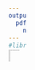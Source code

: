 ```yaml
---
output:
  pdf_document: 
    number_sections: true
---
```

<style type="text/css">

body{ /* Normal  */
      font-size: 1px;
  }
td {  /* Table  */
  font-size: 8px;
}
h1.title {
  font-size: 38px;
  color: DarkRed;
}
h1 { /* Header 1 */
  font-size: 28px;
  color: DarkBlue;
}
h2 { /* Header 2 */
    font-size: 22px;
  color: DarkBlue;
}
h3 { /* Header 3 */
  font-size: 18px;
  font-family: "Times New Roman", Times, serif;
  color: DarkBlue;
}
code.r{ /* Code block */
    font-size: 12px;
}
pre { /* Code block - determines code spacing between lines */
    font-size: 14px;
}
</style>

\begin{titlepage}

\center
\textsc{\LARGE University of Waterloo}\\[5cm]
{ \huge \bfseries STAT 444}\\[4cm]
     \textsc{\Large STAT 444 Spring 2019}\\[3cm]
     
\emph{Group 91:}\\[0.5cm]
Gengyao \textsc{Yuan}(20613017)\\[0.5cm]
Haohan  \textsc{Li}(20610397)


\end{titlepage}

\tableofcontents

\newpage
```r
#library())
```

sample
\section{Executive summary:}
sample
\newpage
sample
\newline
sample
\section{Itroduction:}

sample
\section{Data}
sample
\section{preprocessing}
sample

\subsection{missing data}
sample
\subsection{outliers}
sample

\section{Smoothing methods}
sample

\section{Random  Forests}
sample

\section{Boosting}
sample

\section{Aditional methods}
sample

\section{Statistical  Conclusions}
sample

\section{Future work}
sample

\section{Contribution}
sample

\section{Appendix}
sample
